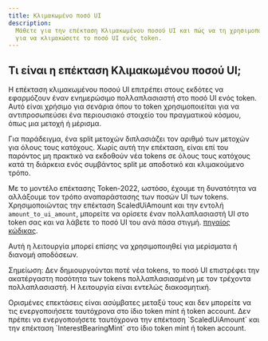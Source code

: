 ```yaml
---
title: Κλιμακωμένο ποσό UI
description:
  Μάθετε για την επέκταση Κλιμακωμένου ποσού UI και πώς να τη χρησιμοποιήσετε
  για να κλιμακώσετε το ποσό UI ενός token.
---
```


## Τι είναι η επέκταση Κλιμακωμένου ποσού UI;

Η επέκταση κλιμακωμένου ποσού UI επιτρέπει στους εκδότες να εφαρμόζουν έναν
ενημερώσιμο πολλαπλασιαστή στο ποσό UI ενός token. Αυτό είναι χρήσιμο για
σενάρια όπου το token χρησιμοποιείται για να αντιπροσωπεύσει ένα περιουσιακό
στοιχείο του πραγματικού κόσμου, όπως μια μετοχή ή μέρισμα.

Για παράδειγμα, ένα split μετοχών διπλασιάζει τον αριθμό των μετοχών για όλους
τους κατόχους. Χωρίς αυτή την επέκταση, είναι επί του παρόντος μη πρακτικό να
εκδοθούν νέα tokens σε όλους τους κατόχους κατά τη διάρκεια ενός συμβάντος split
με αποδοτικό και κλιμακούμενο τρόπο.

Με το μοντέλο επέκτασης Token-2022, ωστόσο, έχουμε τη δυνατότητα να αλλάξουμε
τον τρόπο αναπαράστασης των ποσών UI των tokens. Χρησιμοποιώντας την επέκταση
ScaledUiAmount και την εντολή `amount_to_ui_amount`, μπορείτε να ορίσετε έναν
πολλαπλασιαστή UI στο token σας και να λάβετε το ποσό UI του ανά πάσα στιγμή.
[πηγαίος κώδικας](https://github.com/solana-program/token-2022/tree/main/program/src/extension/scaled_ui_amount).

Αυτή η λειτουργία μπορεί επίσης να χρησιμοποιηθεί για μερίσματα ή διανομή
αποδόσεων.

Σημείωση: Δεν δημιουργούνται ποτέ νέα tokens, το ποσό UI επιστρέφει την
ακατέργαστη ποσότητα των tokens πολλαπλασιασμένη με τον τρέχοντα πολλαπλασιαστή.
Η λειτουργία είναι εντελώς διακοσμητική.

<Callout type="info">
  Ορισμένες επεκτάσεις είναι ασύμβατες μεταξύ τους και δεν μπορείτε να τις
  ενεργοποιήσετε ταυτόχρονα στο ίδιο token mint ή token account. Δεν πρέπει να
  ενεργοποιήσετε ταυτόχρονα την επέκταση `ScaledUiAmount` και την επέκταση
  `InterestBearingMint` στο ίδιο token mint ή token account.
</Callout>
